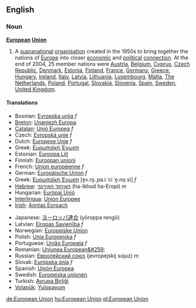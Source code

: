 ==English==

===Noun===
{{wikipedia}}
'''[[European]] [[Union]]'''
# A [[supranational]] [[organisation]] created in the 1950s to bring together the nations of [[Europe]] into closer [[economic]] and [[political]] [[connection]]. At the end of 2004, 25 member nations were [[Austria]], [[Belgium]], [[Cyprus]], [[Czech Republic]], [[Denmark]], [[Estonia]], [[Finland]], [[France]], [[Germany]], [[Greece]], [[Hungary]], [[Ireland]], [[Italy]], [[Latvia]], [[Lithuania]], [[Luxembourg]], [[Malta]], [[The Netherlands]], [[Poland]], [[Portugal]], [[Slovakia]], [[Slovenia]], [[Spain]], [[Sweden]], [[United Kingdom]].

====Translations====
{{top}}
*Bosnian: [[Evropska unija]] ''f''
*[[Breton]]: [[Unaniezh Europa]]
*[[Catalan]]: [[Unió Europea]] ''f''
*Czech: [[Εvropská unie]] ''f''
*Dutch: [[Europese Unie]] ''f''
*Greek: [[Ευρωπαϊκή Ένωση]]
*Estonian: [[Euroopa Liit]]
*Finnish: [[Euroopan unioni]]
*French: [[Union européenne]] ''f''
*German: [[Europäische Union]] ''f''
*Greek: [[Ευρωπαϊκή Ένωση]] [e̞v.ro̞.ˌpa.i.ˈci ˈe̞.no̞.si] ''f''
*[[Hebrew]]: [[האיחוד האירופי]] (ha-Ikhud ha-Eropi) ''m''
*Hungarian: [[Európai Unió]]
*[[Interlingua]]: [[Union Europee]]
*[[Irish]]: [[Aontas Eorpach]]
{{mid}}
*Japanese: [[ヨーロッパ連合]] (yōroppa rengō)
*Latvian: [[Eiropas Savienība]] ''f''
*Norwegian: [[Europeiske Union]]
*Polish: [[Unia Europejska]] ''f''
*Portuguese: [[União Europeia]] ''f''
*Romanian: [[Uniunea European&#259;]]
*Russian: [[Европейский союз]] (jevropejskij sojuz) ''m''
*Slovak: [[Európska únia]] ''f''
*Spanish: [[Unión Europea]]
*Swedish: [[Europeiska unionen]]
*Turkish: [[Avrupa Birliği]]
*[[Volapük]]: [[Yulopayum]]
{{bottom}}

[[de:European Union]]
[[hu:European Union]]
[[pl:European Union]]